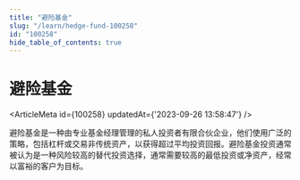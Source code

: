 ```yaml
---
title: "避险基金"
slug: "/learn/hedge-fund-100258"
id: "100258"
hide_table_of_contents: true
---
```



# 避险基金

<ArticleMeta id={100258} updatedAt={'2023-09-26 13:58:47'} />
<div className='border-solid border-b border-t-0 my-4 border-[var(--ifm-color-gray-300)]' />

避险基金是一种由专业基金经理管理的私人投资者有限合伙企业，他们使用广泛的策略，包括杠杆或交易非传统资产，以获得超过平均投资回报。避险基金投资通常被认为是一种风险较高的替代投资选择，通常需要较高的最低投资或净资产，经常以富裕的客户为目标。
